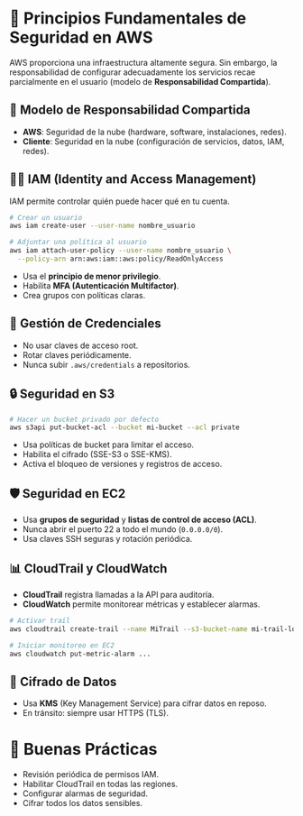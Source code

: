 # 🔐 Principios Fundamentales de Seguridad en AWS

AWS proporciona una infraestructura altamente segura. Sin embargo, la responsabilidad de configurar adecuadamente los servicios recae parcialmente en el usuario (modelo de **Responsabilidad Compartida**).

## 🧱 Modelo de Responsabilidad Compartida

- **AWS**: Seguridad de la nube (hardware, software, instalaciones, redes).
- **Cliente**: Seguridad en la nube (configuración de servicios, datos, IAM, redes).

## 🧑‍💼 IAM (Identity and Access Management)

IAM permite controlar quién puede hacer qué en tu cuenta.

```bash
# Crear un usuario
aws iam create-user --user-name nombre_usuario

# Adjuntar una política al usuario
aws iam attach-user-policy --user-name nombre_usuario \
  --policy-arn arn:aws:iam::aws:policy/ReadOnlyAccess
```

- Usa el **principio de menor privilegio**.
- Habilita **MFA (Autenticación Multifactor)**.
- Crea grupos con políticas claras.

## 🔑 Gestión de Credenciales

- No usar claves de acceso root.
- Rotar claves periódicamente.
- Nunca subir `.aws/credentials` a repositorios.

## 🔒 Seguridad en S3

```bash
# Hacer un bucket privado por defecto
aws s3api put-bucket-acl --bucket mi-bucket --acl private
```

- Usa políticas de bucket para limitar el acceso.
- Habilita el cifrado (SSE-S3 o SSE-KMS).
- Activa el bloqueo de versiones y registros de acceso.

## 🛡️ Seguridad en EC2

- Usa **grupos de seguridad** y **listas de control de acceso (ACL)**.
- Nunca abrir el puerto 22 a todo el mundo (`0.0.0.0/0`).
- Usa claves SSH seguras y rotación periódica.

## 📊 CloudTrail y CloudWatch

- **CloudTrail** registra llamadas a la API para auditoría.
- **CloudWatch** permite monitorear métricas y establecer alarmas.

```bash
# Activar trail
aws cloudtrail create-trail --name MiTrail --s3-bucket-name mi-trail-logs

# Iniciar monitoreo en EC2
aws cloudwatch put-metric-alarm ...
```

## 🧬 Cifrado de Datos

- Usa **KMS** (Key Management Service) para cifrar datos en reposo.
- En tránsito: siempre usar HTTPS (TLS).

# 📌 Buenas Prácticas

- Revisión periódica de permisos IAM.
- Habilitar CloudTrail en todas las regiones.
- Configurar alarmas de seguridad.
- Cifrar todos los datos sensibles.